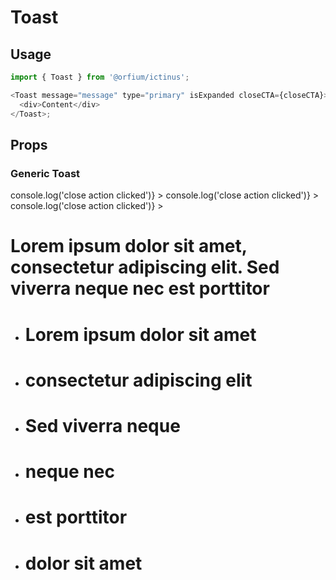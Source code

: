 
<Meta title="Design System/Toast" component={Toast} />

# Toast

## Usage

```js
import { Toast } from '@orfium/ictinus';

<Toast message="message" type="primary" isExpanded closeCTA={closeCTA}>
  <div>Content</div>
</Toast>;
```

## Props

<ArgsTable of={Toast} />

### Generic Toast

<Canvas>
  <Story name="Generic Toast" parameters={{ decorators: [withKnobs] }}>
    <PresentComponent name="" width={768}>
      <Stack>
        <Toast
          message="Secondary colored Toast"
          type="secondary"
          isExpanded
          closeCTA={() => console.log('close action clicked')}
        ></Toast>
        <Toast
          message="Primary colored Toast"
          type="primary"
          isExpanded
          closeCTA={() => console.log('close action clicked')}
        ></Toast>
        <Toast
          message="Default colored Toast"
          isExpanded
          closeCTA={() => console.log('close action clicked')}
        >
          <div>
            <h1>
              Lorem ipsum dolor sit amet, consectetur adipiscing elit. Sed viverra neque nec est
              porttitor
            </h1>
            <ul>
              <li>
                <h1>Lorem ipsum dolor sit amet</h1>
              </li>
              <li>
                <h1>consectetur adipiscing elit</h1>
              </li>
              <li>
                <h1>Sed viverra neque</h1>
              </li>
              <li>
                <h1>neque nec</h1>
              </li>
              <li>
                <h1>est porttitor</h1>
              </li>
              <li>
                <h1>dolor sit amet</h1>
              </li>
            </ul>
          </div>
        </Toast>
      </Stack>
    </PresentComponent>
  </Story>
</Canvas>
